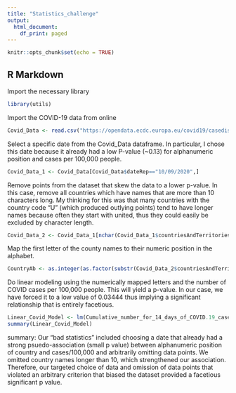 ---
title: "Statistics_challenge"
output:
  html_document:
    df_print: paged
---

```{r setup, include=FALSE}
knitr::opts_chunk$set(echo = TRUE)
```

## R Markdown

Import the necessary library
```{r import}
library(utils)
```


Import the COVID-19 data from online
```{r}
Covid_Data <- read.csv("https://opendata.ecdc.europa.eu/covid19/casedistribution/csv", na.strings = "", fileEncoding = "UTF-8-BOM")
```


Select a specific date from the Covid_Data dataframe. In particular, I chose this date because it already had a low P-value (~0.13) for alphanumeric position and cases per 100,000 people.
```{r}
Covid_Data_1 <- Covid_Data[Covid_Data$dateRep=="10/09/2020",]
```


Remove points from the dataset that skew the data to a lower p-value. In this case, remove all countries which have names that are more than 10 characters long. My thinking for this was that many countries with the country code "U" (which produced outlying points) tend to have longer names because often they start with united, thus they could easily be excluded by character length.
```{r}
Covid_Data_2 <- Covid_Data_1[nchar(Covid_Data_1$countriesAndTerritories)<11,]
```


Map the first letter of the county names to their numeric position in the alphabet.
```{r}
CountryAb <- as.integer(as.factor(substr(Covid_Data_2$countriesAndTerritories,1,1)))
```


Do linear modeling using the numerically mapped letters and the number of COVID cases per 100,000 people. This will yield a p-value. In our case, we have forced it to a low value of 0.03444 thus implying a significant relationship that is entirely facetious.
```{r}
Linear_Covid_Model <- lm(Cumulative_number_for_14_days_of_COVID.19_cases_per_100000 ~ CountryAb, data=Covid_Data_2)
summary(Linear_Covid_Model)
```


summary: Our "bad statistics" included choosing a date that already had a strong psuedo-association (small p value) between alphanumeric position of country and cases/100,000 and arbitrarily omitting data points. We omitted country names longer than 10, which strengthened our association. Therefore, our targeted choice of data and omission of data points that violated an arbitrary criterion that biased the dataset provided a facetious significant p value.


